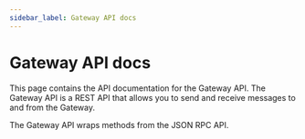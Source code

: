 ```yaml
---
sidebar_label: Gateway API docs
---
```


# Gateway API docs

This page contains the API documentation for the Gateway API. The Gateway API is a REST API that allows you to send and receive messages to and from the Gateway.

The Gateway API wraps methods from the JSON RPC API.
